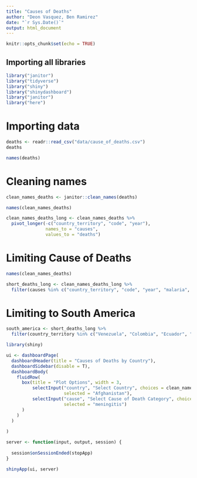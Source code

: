 ---
title: "Causes of Deaths"
author: "Deon Vasquez, Ben Ramirez"
date: "`r Sys.Date()`"
output: html_document
---

```{r setup, include=FALSE}
knitr::opts_chunk$set(echo = TRUE)
```

## Importing all libraries

```{r}
library("janitor")
library("tidyverse")
library("shiny")
library("shinydashboard")
library("janitor")
library("here")
```
# Importing data
```{r}
deaths <- readr::read_csv("data/cause_of_deaths.csv")
deaths
```
```{r}
names(deaths)
```

# Cleaning names
```{r}
clean_names_deaths <- janitor::clean_names(deaths)
```
```{r}
names(clean_names_deaths)
```
```{r}
clean_names_deaths_long <- clean_names_deaths %>% 
  pivot_longer(-c("country_territory", "code", "year"),
               names_to = "causes",
               values_to = "deaths")
```

# Limiting Cause of Deaths

```{r}
names(clean_names_deaths)
```


```{r}
short_deaths_long <- clean_names_deaths_long %>% 
  filter(causes %in% c("country_territory", "code", "year", "malaria", "drowning", "interpersonal_violence", "hiv_aids", "tuberculosis","alcohol_use_disorders","exposure_to_forces_of_nature","diarrheal_diseases", "environmental_heat_and_cold_exposure", "conflict_and_terrorism", "poisonings", "protein_energy_malnutrition", "road_injuries", "digestive_diseases", "digestive_diseases"))
```


# Limiting to South America

```{r}
south_america <- short_deaths_long %>% 
  filter(country_territory %in% c("Venezuela", "Colombia", "Ecuador", "Peru", "Chile", "Argentina", "Uruguay", "Paraguay", "Bolivia", "Brazil", "Suriname", "Guyana"))
```


```{r}
library(shiny)

ui <- dashboardPage(
  dashboardHeader(title = "Causes of Deaths by Country"),
  dashboardSidebar(disable = T),
  dashboardBody(
    fluidRow(
      box(title = "Plot Options", width = 3,
          selectInput("country", "Select Country", choices = clean_names_deaths_long$country_territory, 
                      selected = "Afghanistan"),
          selectInput("cause", "Select Cause of Death Category", choices = clean_names_deaths_long$causes,
                      selected = "meningitis")
      )
    )
  )
  
)

server <- function(input, output, session) {
  
  session$onSessionEnded(stopApp)
}

shinyApp(ui, server)
```

